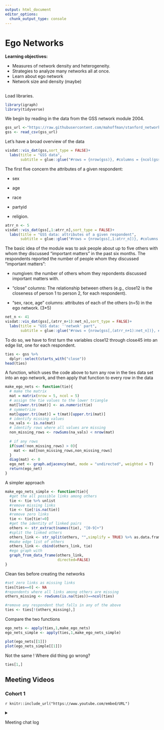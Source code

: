 ```yaml
---
output: html_document
editor_options: 
  chunk_output_type: console
---
```


# Ego Networks

**Learning objectives:**

-   Measures of network density and heterogeneity.
-   Strategies to analyze many networks all at once.
-   Learn about ego network
-   Network size and density (maybe)

## 

Load libraries.

```r
library(igraph)
library(tidyverse)
```

We begin by reading in the data from the GSS network module 2004.

```r
gss_url <-"https://raw.githubusercontent.com/mahoffman/stanford_networks/main/data/gss_local_nets.csv"
gss <- read_csv(gss_url) 
```

Let's have a broad overview of the data

```r
visdat::vis_dat(gss,sort_type = FALSE)+
  labs(title = "GSS data",
       subtitle = glue::glue("#rows = {nrow(gss)}, #columns = {ncol(gss)} "))
```

The first five concern the attributes of a given respondent:

-   sex

-   age

-   race

-   partyid

-   religion.

```r
atrr_n <- 5
visdat::vis_dat(gss[,1:atrr_n],sort_type = FALSE)+
  labs(title = "GSS data: attributes of a given respondent",
       subtitle = glue::glue("#rows = {nrow(gss[,1:atrr_n])}, #columns = {ncol(gss[,1:atrr_n])} "))
```

The basic idea of the module was to ask people about up to five others with whom they discussed "important matters" in the past six months. The respondents reported the number of people whom they discussed "important matters":

-   numgiven: the number of others whom they repondents discussed important matters with.

-   "close" columns: The relationship between others (e.g., close12 is the closeness of person 1 to person 2, for each respondent).

-   "sex, race, age" columns: attributes of each of the others (n=5) in the ego network. (3\*5)

```r
net_n <- 41
visdat::vis_dat(gss[,(atrr_n+1):net_n],sort_type = FALSE)+
  labs(title = "GSS data: ''netwok' part",
       subtitle = glue::glue("#rows = {nrow(gss[,(atrr_n+1):net_n])}, #columns = {ncol(gss[,(atrr_n+1):net_n])} "))
```

To do so, we have to first turn the variables close12 through close45 into an edge list, one for each respondent.

```r
ties <- gss %>%
  dplyr::select(starts_with("close"))
head(ties)
```

A function, which uses the code above to turn any row in the ties data set into an ego network, and then apply that function to every row in the data

```r
make_ego_nets <- function(tie){
  # make the matrix
  mat = matrix(nrow = 5, ncol = 5)
  # assign the tie values to the lower triangle
  mat[lower.tri(mat)] <- as.numeric(tie)
  # symmetrize
  mat[upper.tri(mat)] = t(mat)[upper.tri(mat)]
  # identify missing values
  na_vals <- is.na(mat)
  # identify rows where all values are missing
  non_missing_rows <- rowSums(na_vals) < nrow(mat)
  
  # if any rows 
  if(sum(!non_missing_rows) > 0){
    mat <- mat[non_missing_rows,non_missing_rows]
  }
  diag(mat) <- 0
  ego_net <- graph.adjacency(mat, mode = "undirected", weighted = T)
  return(ego_net)
}

```

A simpler approach

```r
make_ego_nets_simple <- function(tie){
  #get the all possible links among others
  tie <- tie %>% unlist
  #remove missing links
  tie <- tie[!is.na(tie)]
  #remove zero links
  tie <- tie[tie!=0]
  #get the identity of linked pairs
  others <- str_extract(names(tie), "[0-9]+")
  #split the linked others
  others_link <- str_split(others, "",simplify = TRUE) %>% as.data.frame
  #make edge list of others
  others_link <- cbind(others_link, tie)
  #ego graph with 
  graph_from_data_frame(others_link,
                        directed=FALSE)
}
```

Clean ties before creating the networks

```r
#set zero links as missing links
ties[ties==0] <- NA
#repondents where all links among others are missing
others_missing <- rowSums(is.na(ties))==ncol(ties)

#remove any respondent that falls in any of the above
ties <- ties[!(others_missing),]
```

Compare the two functions

```r
ego_nets <- apply(ties,1,make_ego_nets)
ego_nets_simple <- apply(ties,1,make_ego_nets_simple)

plot(ego_nets[[1]])
plot(ego_nets_simple[[1]])
```

Not the same ! Where did thing go wrong?

```r
ties[1,]
```

## Meeting Videos

### Cohort 1

`r knitr::include_url("https://www.youtube.com/embed/URL")`

<details>

<summary>

Meeting chat log

</summary>

    LOG

</details>
